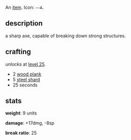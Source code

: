 {{FixTitle}}
An [[items|item]]. Icon: <code><nowiki>––A</nowiki></code>.

== description ==

a sharp axe, capable of breaking down strong structures.

== crafting ==

unlocks at [[level 25]].

* 2 [[wood plank]]
* 5 [[steel shard]]
* 25 seconds

== stats ==

'''weight''': 9 units

'''damage''': +17dmg, -8sp

'''break ratio''': 25